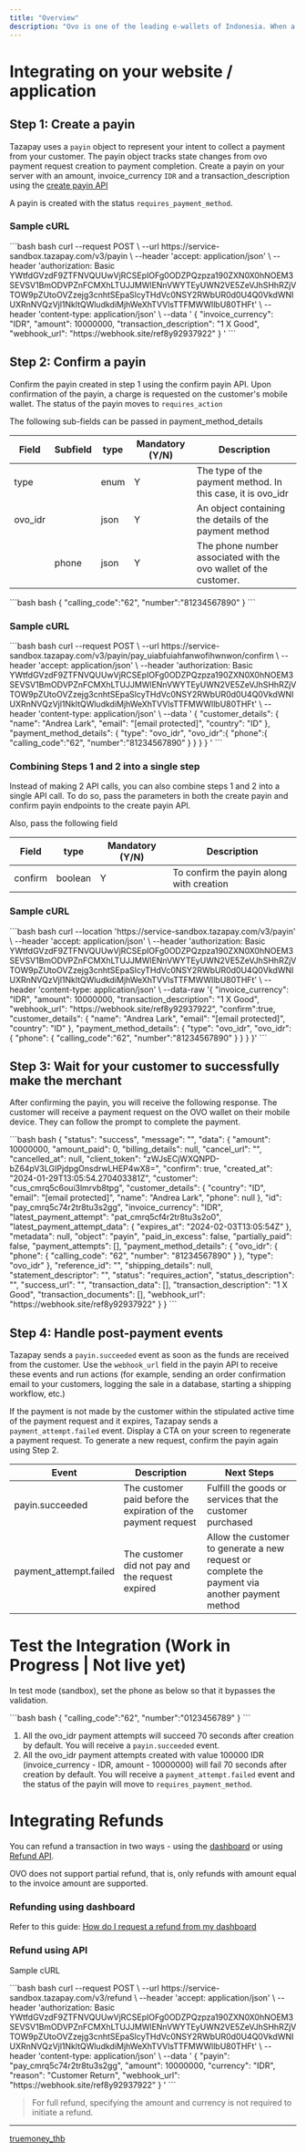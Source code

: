```yaml
---
title: "Overview"
description: "Ovo is one of the leading e-wallets of Indonesia. When a customer wants to make a payment online, they will select OVO e-wallet, select \"Place Your Order,\" and be redirected to the OVO landing page. They will then complete the payment by clicking \"Pay\" and be redirected to the payment confirmation page. Once the payment is confirmed, the page redirects to the merchant's website."
---
```


# Integrating on your website / application

## Step 1: Create a payin

Tazapay uses a `payin` object to represent your intent to collect a payment from your customer. The payin object tracks state changes from ovo payment request creation to payment completion. Create a payin on your server with an amount, invoice\_currency `IDR` and a transaction\_description using the [create payin API](https://docs.tazapay.com/reference/create-payin)

A payin is created with the status `requires_payment_method`.

### Sample cURL

<CodeGroup>
  ```bash bash
  curl --request POST \
       --url https://service-sandbox.tazapay.com/v3/payin \
       --header 'accept: application/json' \
       --header 'authorization: Basic YWtfdGVzdF9ZTFNVQUUwVjRCSEpIOFg0ODZPQzpza190ZXN0X0hNOEM3SEVSV1BmODVPZnFCMXhLTUJJMWlENnVWYTEyUWN2VE5ZeVJhSHhRZjVTOW9pZUtoOVZzejg3cnhtSEpaSlcyTHdVc0NSY2RWbUR0d0U4Q0VkdWNIUXRnNVQzVjl1NkltQWludkdiMjhWeXhTVVlsTTFMWWllbU80THFt' \
       --header 'content-type: application/json' \
       --data '
  {
    "invoice_currency": "IDR",
    "amount": 10000000,
    "transaction_description": "1 X Good",
  	"webhook_url": "https://webhook.site/ref8y92937922"
  }
  '
  ```
</CodeGroup>

## Step 2: Confirm a payin

Confirm the payin created in step 1 using the confirm payin API. Upon confirmation of the payin, a charge is requested on the customer's mobile wallet. The status of the payin moves to `requires_action`

The following sub-fields can be passed in payment\_method\_details

| Field    | Subfield | type | Mandatory (Y/N) | Description                                                      |
| -------- | -------- | ---- | --------------- | ---------------------------------------------------------------- |
| type     |          | enum | Y               | The type of the payment method. In this case, it is ovo\_idr     |
| ovo\_idr |          | json | Y               | An object containing the details of the payment method           |
|          | phone    | json | Y               | The phone number associated with the ovo wallet of the customer. |

<CodeGroup>
  ```bash bash
  {  
  "calling_code":"62",  
  "number":"81234567890"  
  }
  ```
</CodeGroup>

### Sample cURL

<CodeGroup>
  ```bash bash
  curl --request POST \
       --url https://service-sandbox.tazapay.com/v3/payin/pay_uiabfuiahfanwofihwnwon/confirm \
       --header 'accept: application/json' \
       --header 'authorization: Basic YWtfdGVzdF9ZTFNVQUUwVjRCSEpIOFg0ODZPQzpza190ZXN0X0hNOEM3SEVSV1BmODVPZnFCMXhLTUJJMWlENnVWYTEyUWN2VE5ZeVJhSHhRZjVTOW9pZUtoOVZzejg3cnhtSEpaSlcyTHdVc0NSY2RWbUR0d0U4Q0VkdWNIUXRnNVQzVjl1NkltQWludkdiMjhWeXhTVVlsTTFMWWllbU80THFt' \
       --header 'content-type: application/json' \
       --data '
  {
    "customer_details": {
      "name": "Andrea Lark",
      "email": "[email protected]",
      "country": "ID"
    },
    "payment_method_details": {
      "type": "ovo_idr",
  		"ovo_idr":{
  			"phone":{
  				"calling_code":"62",
  				"number":"81234567890"
  			}
  		}
    }
  }
  '
  ```
</CodeGroup>

### Combining Steps 1 and 2 into a single step

Instead of making 2 API calls, you can also combine steps 1 and 2 into a single API call. To do so, pass the parameters in both the create payin and confirm payin endpoints to the create payin API.

Also, pass the following field

| Field   | type    | Mandatory (Y/N) | Description                              |
| ------- | ------- | --------------- | ---------------------------------------- |
| confirm | boolean | Y               | To confirm the payin along with creation |

### Sample cURL

<CodeGroup>
  ```bash bash
  curl --location 'https://service-sandbox.tazapay.com/v3/payin' \
  --header 'accept: application/json' \
  --header 'authorization: Basic YWtfdGVzdF9ZTFNVQUUwVjRCSEpIOFg0ODZPQzpza190ZXN0X0hNOEM3SEVSV1BmODVPZnFCMXhLTUJJMWlENnVWYTEyUWN2VE5ZeVJhSHhRZjVTOW9pZUtoOVZzejg3cnhtSEpaSlcyTHdVc0NSY2RWbUR0d0U4Q0VkdWNIUXRnNVQzVjl1NkltQWludkdiMjhWeXhTVVlsTTFMWWllbU80THFt' \
  --header 'content-type: application/json' \
  --data-raw '{
    "invoice_currency": "IDR",
    "amount": 10000000,
    "transaction_description": "1 X Good",
    "webhook_url": "https://webhook.site/ref8y92937922",
    "confirm":true,
    "customer_details": {
      "name": "Andrea Lark",
      "email": "[email protected]",
      "country": "ID"
    },
    "payment_method_details": {
      "type": "ovo_idr",
      "ovo_idr": {
        "phone": {
  				"calling_code":"62",
  				"number":"81234567890"
  			}
      }
    }
  }'
  ```
</CodeGroup>

## Step 3: Wait for your customer to successfully make the merchant

After confirming the payin, you will receive the following response. The customer will receive a payment request on the OVO wallet on their mobile device. They can follow the prompt to complete the payment.

<CodeGroup>
  ```bash bash
  {
      "status": "success",
      "message": "",
      "data": {
          "amount": 10000000,
          "amount_paid": 0,
          "billing_details": null,
          "cancel_url": "",
          "cancelled_at": null,
          "client_token": "zWJsECjWXQNPD-bZ64pV3LGIPjdpgOnsdrwLHEP4wX8=",
          "confirm": true,
          "created_at": "2024-01-29T13:05:54.270403381Z",
          "customer": "cus_cmrq5c6oui3lmrvb8tpg",
          "customer_details": {
              "country": "ID",
              "email": "[email protected]",
              "name": "Andrea Lark",
              "phone": null
          },
          "id": "pay_cmrq5c74r2tr8tu3s2gg",
          "invoice_currency": "IDR",
          "latest_payment_attempt": "pat_cmrq5cf4r2tr8tu3s2o0",
          "latest_payment_attempt_data": {
              "expires_at": "2024-02-03T13:05:54Z"
          },
          "metadata": null,
          "object": "payin",
          "paid_in_excess": false,
          "partially_paid": false,
          "payment_attempts": [],
          "payment_method_details": {
              "ovo_idr": {
                  "phone": {
                      "calling_code": "62",
                      "number": "81234567890"
                  }
              },
              "type": "ovo_idr"
          },
          "reference_id": "",
          "shipping_details": null,
          "statement_descriptor": "",
          "status": "requires_action",
          "status_description": "",
          "success_url": "",
          "transaction_data": [],
          "transaction_description": "1 X Good",
          "transaction_documents": [],
          "webhook_url": "https://webhook.site/ref8y92937922"
      }
  }
  ```
</CodeGroup>

## Step 4: Handle post-payment events

Tazapay sends a `payin.succeeded` event as soon as the funds are received from the customer. Use the `webhook_url` field in the payin API to receive these events and run actions (for example, sending an order confirmation email to your customers, logging the sale in a database, starting a shipping workflow, etc.)

If the payment is not made by the customer within the stipulated active time of the payment request and it expires, Tazapay sends a `payment_attempt.failed` event. Display a CTA on your screen to regenerate a payment request. To generate a new request, confirm the payin again using Step 2.

| Event                   | Description                                                    | Next Steps                                                                                      |
| ----------------------- | -------------------------------------------------------------- | ----------------------------------------------------------------------------------------------- |
| payin.succeeded         | The customer paid before the expiration of the payment request | Fulfill the goods or services that the customer purchased                                       |
| payment\_attempt.failed | The customer did not pay and the request expired               | Allow the customer to generate a new request or complete the payment via another payment method |

# Test the Integration (Work in Progress | Not live yet)

In test mode (sandbox), set the phone as below so that it bypasses the validation.

<CodeGroup>
  ```bash bash
  {
    "calling_code":"62",
    "number":"0123456789"
  }
  ```
</CodeGroup>

1. All the ovo\_idr payment attempts will succeed 70 seconds after creation by default. You will receive a `payin.succeeded` event.
2. All the ovo\_idr payment attempts created with value 100000 IDR (invoice\_currency - IDR, amount - 10000000) will fail 70 seconds after creation by default. You will receive a `payment_attempt.failed` event and the status of the payin will move to `requires_payment_method`.

# Integrating Refunds

You can refund a transaction in two ways - using the [dashboard](https://dashboard.tazapay.com) or using [Refund API](https://docs.tazapay.com/reference/refund-api).

OVO does not support partial refund, that is, only refunds with amount equal to the invoice amount are supported.

### Refunding using dashboard

Refer to this guide: [How do I request a refund from my dashboard](https://support.tazapay.com/how-do-i-request-a-refund-from-my-dashboard)

### Refund using API

Sample cURL

<CodeGroup>
  ```bash bash
  curl --request POST \
       --url https://service-sandbox.tazapay.com/v3/refund \
       --header 'accept: application/json' \
       --header 'authorization: Basic YWtfdGVzdF9ZTFNVQUUwVjRCSEpIOFg0ODZPQzpza190ZXN0X0hNOEM3SEVSV1BmODVPZnFCMXhLTUJJMWlENnVWYTEyUWN2VE5ZeVJhSHhRZjVTOW9pZUtoOVZzejg3cnhtSEpaSlcyTHdVc0NSY2RWbUR0d0U4Q0VkdWNIUXRnNVQzVjl1NkltQWludkdiMjhWeXhTVVlsTTFMWWllbU80THFt' \
       --header 'content-type: application/json' \
       --data '
  {
    "payin": "pay_cmrq5c74r2tr8tu3s2gg",
    "amount": 10000000,
    "currency": "IDR",
    "reason": "Customer Return",
    "webhook_url": "https://webhook.site/ref8y92937922"
  }
  '
  ```
</CodeGroup>

> For full refund, specifying the amount and currency is not required to initiate a refund.

***

[truemoney\_thb](/docs/truemoney_thb)
